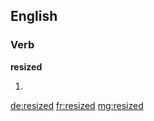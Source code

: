 ==English==

===Verb===
'''resized'''

# {{past of|resize}}

[[de:resized]]
[[fr:resized]]
[[mg:resized]]